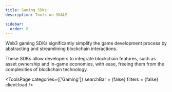 ```yaml
---
title: Gaming SDKs
description: Tools on SKALE

sidebar:
  order: 0
---
```



Web3 gaming SDKs significantly simplify the game development process by abstracting and streamlining blockchain interactions. 

These SDKs allow developers to integrate blockchain features, such as asset ownership and in-game economies, with ease, freeing them from the complexities of blockchain technology. 

<ToolsPage 
	categories={['Gaming']} 
	searchBar = {false}
	filters = {false}
	client:load 
/>
